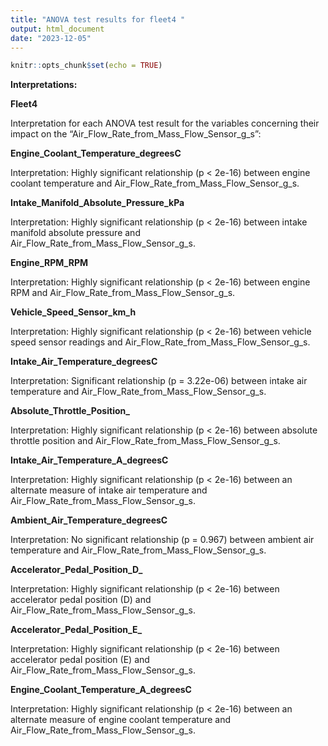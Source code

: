```yaml
---
title: "ANOVA test results for fleet4 "
output: html_document
date: "2023-12-05"
---
```


```r
knitr::opts_chunk$set(echo = TRUE)
```


**Interpretations:**

**Fleet4**

Interpretation for each ANOVA test result for the variables concerning their impact on the "Air_Flow_Rate_from_Mass_Flow_Sensor_g_s":

**Engine_Coolant_Temperature_degreesC**

Interpretation: Highly significant relationship (p < 2e-16) between engine coolant temperature and Air_Flow_Rate_from_Mass_Flow_Sensor_g_s. 

**Intake_Manifold_Absolute_Pressure_kPa**

Interpretation: Highly significant relationship (p < 2e-16) between intake manifold absolute pressure and Air_Flow_Rate_from_Mass_Flow_Sensor_g_s. 

**Engine_RPM_RPM**

Interpretation: Highly significant relationship (p < 2e-16) between engine RPM and Air_Flow_Rate_from_Mass_Flow_Sensor_g_s. 

**Vehicle_Speed_Sensor_km_h**

Interpretation: Highly significant relationship (p < 2e-16) between vehicle speed sensor readings and Air_Flow_Rate_from_Mass_Flow_Sensor_g_s. 

**Intake_Air_Temperature_degreesC**

Interpretation: Significant relationship (p = 3.22e-06) between intake air temperature and Air_Flow_Rate_from_Mass_Flow_Sensor_g_s.

**Absolute_Throttle_Position_**

Interpretation: Highly significant relationship (p < 2e-16) between absolute throttle position and Air_Flow_Rate_from_Mass_Flow_Sensor_g_s.

**Intake_Air_Temperature_A_degreesC**

Interpretation: Highly significant relationship (p < 2e-16) between an alternate measure of intake air temperature and Air_Flow_Rate_from_Mass_Flow_Sensor_g_s. 

**Ambient_Air_Temperature_degreesC**

Interpretation: No significant relationship (p = 0.967) between ambient air temperature and Air_Flow_Rate_from_Mass_Flow_Sensor_g_s.

**Accelerator_Pedal_Position_D_**

Interpretation: Highly significant relationship (p < 2e-16) between accelerator pedal position (D) and Air_Flow_Rate_from_Mass_Flow_Sensor_g_s. 

**Accelerator_Pedal_Position_E_**

Interpretation: Highly significant relationship (p < 2e-16) between accelerator pedal position (E) and Air_Flow_Rate_from_Mass_Flow_Sensor_g_s. 

**Engine_Coolant_Temperature_A_degreesC**

Interpretation:  Highly significant relationship (p < 2e-16) between an alternate measure of engine coolant temperature and Air_Flow_Rate_from_Mass_Flow_Sensor_g_s. 








